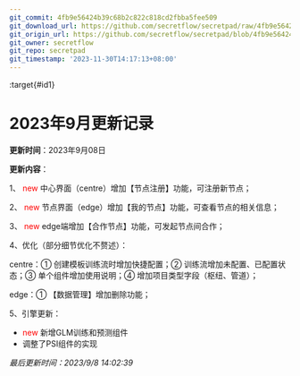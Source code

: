 ```yaml
---
git_commit: 4fb9e56424b39c68b2c822c818cd2fbba5fee509
git_download_url: https://github.com/secretflow/secretpad/raw/4fb9e56424b39c68b2c822c818cd2fbba5fee509/docs/deployment_experience/version_update/202309.md
git_origin_url: https://github.com/secretflow/secretpad/blob/4fb9e56424b39c68b2c822c818cd2fbba5fee509/docs/deployment_experience/version_update/202309.md
git_owner: secretflow
git_repo: secretpad
git_timestamp: '2023-11-30T14:17:13+08:00'
---
```


:target{#id1}

# 2023年9月更新记录

<strong>更新时间</strong>：2023年9月08日

<strong>更新内容</strong>：

1、<font color="red"> new </font> 中心界面（centre）增加【节点注册】功能，可注册新节点；

2、<font color="red"> new </font> 节点界面（edge）增加【我的节点】功能，可查看节点的相关信息；

3、<font color="red"> new </font> edge端增加【合作节点】功能，可发起节点间合作；

4、优化（部分细节优化不赘述）：

centre：① 创建模板训练流时增加快捷配置；② 训练流增加未配置、已配置状态；③ 单个组件增加使用说明；④ 增加项目类型字段（枢纽、管道）；

edge：① 【数据管理】增加删除功能；

5、引擎更新：

- <font color="red"> new </font> 新增GLM训练和预测组件
- 调整了PSI组件的实现

<em>最后更新时间：2023/9/8 14:02:39</em>
